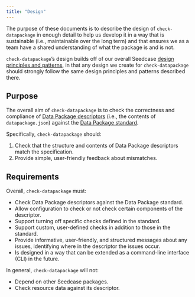 ```yaml
---
title: "Design"
---
```


The purpose of these documents is to describe the design of
`check-datapackage` in enough detail to help us develop it in a way that
is sustainable (i.e., maintainable over the long term) and that ensures
we as a team have a shared understanding of what the package is and is
not.

`check-datapackage`'s design builds off of our overall Seedcase [design
principles and patterns](https://design.seedcase-project.org/), in that
any design we create for `check-datapackage` should strongly follow the
same design principles and patterns described there.

## Purpose

The overall aim of `check-datapackage` is to check the correctness and
compliance of [Data Package
descriptors](https://datapackage.org/standard/glossary/#descriptor)
(i.e., the contents of `datapackage.json`) against the [Data Package
standard](https://datapackage.org/).

Specifically, `check-datapackage` should:

1.  Check that the structure and contents of Data Package descriptors
    match the specification.
2.  Provide simple, user-friendly feedback about mismatches.

## Requirements

Overall, `check-datapackage` must:

-   Check Data Package descriptors against the Data Package standard.
-   Allow configuration to check or not check certain components of the
    descriptor.
-   Support turning off specific checks defined in the standard.
-   Support custom, user-defined checks in addition to those in the
    standard.
-   Provide informative, user-friendly, and structured messages about
    any issues, identifying where in the descriptor the issues occur.
-   Is designed in a way that can be extended as a command-line
    interface (CLI) in the future.

In general, `check-datapackage` will not:

-   Depend on other Seedcase packages.
-   Check resource data against its descriptor.
